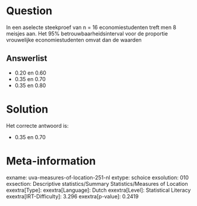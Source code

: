 Question
========

In een aselecte steekproef van n = 16 economiestudenten treft men 8
meisjes aan. Het 95% betrouwbaarheidsinterval voor de proportie
vrouwelijke economiestudenten omvat dan de waarden

Answerlist
----------

* 0.20 en 0.60
* 0.35 en 0.70
* 0.35 en 0.80

Solution
========

Het correcte antwoord is: 

* 0.35 en 0.70

Meta-information
================
exname: uva-measures-of-location-251-nl
extype: schoice
exsolution: 010
exsection: Descriptive statistics/Summary Statistics/Measures of Location
exextra[Type]: 
exextra[Language]: Dutch
exextra[Level]: Statistical Literacy
exextra[IRT-Difficulty]: 3.296
exextra[p-value]: 0.2419
